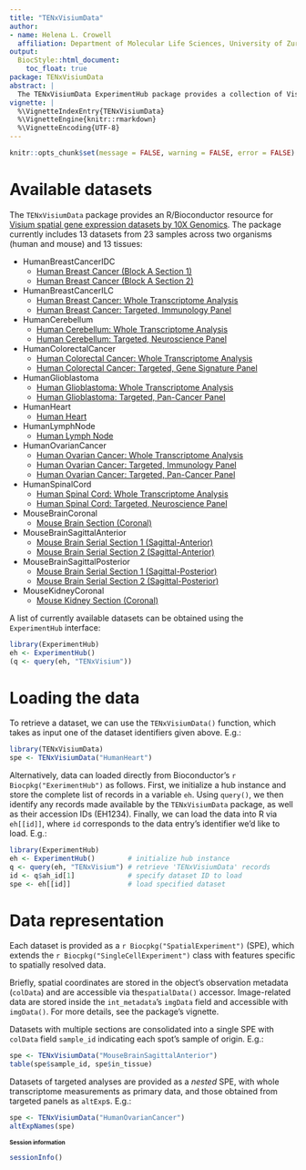 ```yaml
---
title: "TENxVisiumData"
author:
- name: Helena L. Crowell
  affiliation: Department of Molecular Life Sciences, University of Zurich, Zurich, Switzerland
output:
  BiocStyle::html_document:
    toc_float: true
package: TENxVisiumData
abstract: |
  The TENxVisiumData ExperimentHub package provides a collection of Visium spatial gene expression datasets by 10X Genomics. Data cover various organisms and tissues, and are formatted into objects of class SpatialExperiment.
vignette: |
  %\VignetteIndexEntry{TENxVisiumData}
  %\VignetteEngine{knitr::rmarkdown}
  %\VignetteEncoding{UTF-8}
---
```


```r
knitr::opts_chunk$set(message = FALSE, warning = FALSE, error = FALSE)
```

# Available datasets

The `TENxVisiumData` package provides an R/Bioconductor resource for 
[Visium spatial gene expression datasets by 10X Genomics](https://support.10xgenomics.com/spatial-gene-expression/datasets). The package currently includes 13 datasets from 23 samples across two organisms (human and mouse) and 13 tissues:

* HumanBreastCancerIDC
  * [Human Breast Cancer (Block A Section 1)](https://support.10xgenomics.com/spatial-gene-expression/datasets/1.1.0/V1_Breast_Cancer_Block_A_Section_1)
  * [Human Breast Cancer (Block A Section 2)](https://support.10xgenomics.com/spatial-gene-expression/datasets/1.1.0/V1_Breast_Cancer_Block_A_Section_2)
* HumanBreastCancerILC
  * [Human Breast Cancer: Whole Transcriptome Analysis](https://support.10xgenomics.com/spatial-gene-expression/datasets/1.2.0/Parent_Visium_Human_BreastCancer)
  * [Human Breast Cancer: Targeted, Immunology Panel](https://support.10xgenomics.com/spatial-gene-expression/datasets/1.2.0/Targeted_Visium_Human_BreastCancer_Immunology)
* HumanCerebellum
  * [Human Cerebellum: Whole Transcriptome Analysis](https://support.10xgenomics.com/spatial-gene-expression/datasets/1.2.0/Parent_Visium_Human_Cerebellum)
  * [Human Cerebellum: Targeted, Neuroscience Panel](https://support.10xgenomics.com/spatial-gene-expression/datasets/1.2.0/Targeted_Visium_Human_Cerebellum_Neuroscience)
* HumanColorectalCancer
  * [Human Colorectal Cancer: Whole Transcriptome Analysis](https://support.10xgenomics.com/spatial-gene-expression/datasets/1.2.0/Parent_Visium_Human_ColorectalCancer)
  * [Human Colorectal Cancer: Targeted, Gene Signature Panel](https://support.10xgenomics.com/spatial-gene-expression/datasets/1.2.0/Targeted_Visium_Human_ColorectalCancer_GeneSignature)
* HumanGlioblastoma
  * [Human Glioblastoma: Whole Transcriptome Analysis](https://support.10xgenomics.com/spatial-gene-expression/datasets/1.2.0/Parent_Visium_Human_Glioblastoma)
  * [Human Glioblastoma: Targeted, Pan-Cancer Panel](https://support.10xgenomics.com/spatial-gene-expression/datasets/1.2.0/Targeted_Visium_Human_Glioblastoma_Pan_Cancer)
* HumanHeart
  * [Human Heart](https://support.10xgenomics.com/spatial-gene-expression/datasets/1.1.0/V1_Human_Heart)
* HumanLymphNode
  * [Human Lymph Node](https://support.10xgenomics.com/spatial-gene-expression/datasets/1.1.0/V1_Human_Lymph_Node)
* HumanOvarianCancer
  * [Human Ovarian Cancer: Whole Transcriptome Analysis](https://support.10xgenomics.com/spatial-gene-expression/datasets/1.2.0/Parent_Visium_Human_OvarianCancer)
  * [Human Ovarian Cancer: Targeted, Immunology Panel](https://support.10xgenomics.com/spatial-gene-expression/datasets/1.2.0/Targeted_Visium_Human_OvarianCancer_Immunology)
  * [Human Ovarian Cancer: Targeted, Pan-Cancer Panel](https://support.10xgenomics.com/spatial-gene-expression/datasets/1.2.0/Targeted_Visium_Human_OvarianCancer_Pan_Cancer)
* HumanSpinalCord
  * [Human Spinal Cord: Whole Transcriptome Analysis](https://support.10xgenomics.com/spatial-gene-expression/datasets/1.2.0/Parent_Visium_Human_SpinalCord)
  * [Human Spinal Cord: Targeted, Neuroscience Panel](https://support.10xgenomics.com/spatial-gene-expression/datasets/1.2.0/Targeted_Visium_Human_SpinalCord_Neuroscience)
* MouseBrainCoronal
  * [Mouse Brain Section (Coronal)](https://support.10xgenomics.com/spatial-gene-expression/datasets/1.1.0/V1_Adult_Mouse_Brain)
* MouseBrainSagittalAnterior
  * [Mouse Brain Serial Section 1 (Sagittal-Anterior)](https://support.10xgenomics.com/spatial-gene-expression/datasets/1.1.0/V1_Mouse_Brain_Sagittal_Anterior)
  * [Mouse Brain Serial Section 2 (Sagittal-Anterior)](https://support.10xgenomics.com/spatial-gene-expression/datasets/1.1.0/V1_Mouse_Brain_Sagittal_Anterior_Section_2)
* MouseBrainSagittalPosterior
  * [Mouse Brain Serial Section 1 (Sagittal-Posterior)](https://support.10xgenomics.com/spatial-gene-expression/datasets/1.1.0/V1_Mouse_Brain_Sagittal_Posterior)
  * [Mouse Brain Serial Section 2 (Sagittal-Posterior)](https://support.10xgenomics.com/spatial-gene-expression/datasets/1.1.0/V1_Mouse_Brain_Sagittal_Posterior_Section_2)
* MouseKidneyCoronal
  * [Mouse Kidney Section (Coronal)](https://support.10xgenomics.com/spatial-gene-expression/datasets/1.1.0/V1_Mouse_Kidney)

A list of currently available datasets can be obtained using the `ExperimentHub` interface:

```r
library(ExperimentHub)
eh <- ExperimentHub()
(q <- query(eh, "TENxVisium"))
```

# Loading the data

To retrieve a dataset, we can use the `TENxVisiumData()` function, which takes as input one of the dataset identifiers given above. E.g.:

```r
library(TENxVisiumData)
spe <- TENxVisiumData("HumanHeart")
```

Alternatively, data can loaded directly from Bioconductor's `r Biocpkg("ExerimentHub")` as follows. First, we initialize a hub instance and store the complete list of records in a variable `eh`. Using `query()`, we then identify any records made available by the `TENxVisiumData` package, as well as their accession IDs (EH1234). Finally, we can load the data into R via `eh[[id]]`, where `id` corresponds to the data entry's identifier we'd like to load. E.g.:

```r
library(ExperimentHub)
eh <- ExperimentHub()        # initialize hub instance
q <- query(eh, "TENxVisium") # retrieve 'TENxVisiumData' records
id <- q$ah_id[1]             # specify dataset ID to load
spe <- eh[[id]]              # load specified dataset
```

# Data representation

Each dataset is provided as a `r Biocpkg("SpatialExperiment")` (SPE), which extends the `r Biocpkg("SingleCellExperiment")` class with features specific to spatially resolved data.

Briefly, spatial coordinates are stored in the object's observation metadata (`colData`) and are accessible via the`spatialData()` accessor. Image-related data are stored inside the `int_metadata`'s `imgData` field and accessible with `imgData()`. For more details, see the package's vignette.

Datasets with multiple sections are consolidated into a single SPE with `colData` field `sample_id` indicating each spot's sample of origin. E.g.:

```r
spe <- TENxVisiumData("MouseBrainSagittalAnterior")
table(spe$sample_id, spe$in_tissue)
```

Datasets of targeted analyses are provided as a *nested* SPE, with whole transcriptome measurements as primary data, and those obtained from targeted panels as `altExp`s. E.g.:

```r
spe <- TENxVisiumData("HumanOvarianCancer")
altExpNames(spe)
```

<style type="text/css"> .smaller { font-size: 10px } </style>

# Session information {- .smaller}

```r
sessionInfo()
```
